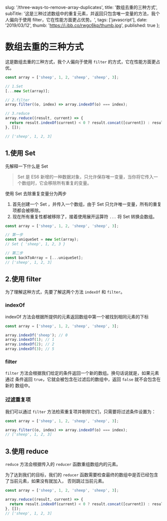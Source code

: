
  slug: '/three-ways-to-remove-array-duplicates',
  title: '数组去重的三种方式',
  subTitle: '这是三种过滤数组中的重复元素，并返回只包含唯一变量的方法，我个人偏向于使用 filter，它在性能方面更占优势。',
  tags: ['javascript'],
  date: '2019/03/12',
  thumb: 'https://i.ibb.co/rwgc6kp/thumb.jpg',
  published: true
};


# 数组去重的三种方式

这是数组去重的三种方式，我个人偏向于使用 `filter` 的方式，它在性能方面更占优。

```js
const array = ['sheep', 1, 2, 'sheep', 'sheep', 3];

// 1.Set
[...new Set(array)];

// 2.filter
array.filter((o, index) => array.indexOf(o) === index);

// 3.reduce
array.reduce((result, current) => {
  return result.indexOf(current) < 0 ? result.concat([current]) : result;
}, []);

// ['sheep', 1, 2, 3]
```

## 1.使用 Set

先解释一下什么是 Set

> Set 是 ES6 新增的一种数据对象，只允许保存唯一变量，当你将它传入一个数组时，它会移除所有重复的变量。

使用 Set 去除重复变量分为两步

1. 首先创建一个 Set ，并传入一个数组，由于 Set 只允许唯一变量，所有的重复项都会被移除。
2. 现在所有重复性都被移除了，接着使用展开运算符 `...` 将 Set 转换会数组。

```js
const array = ['sheep', 1, 2, 'sheep', 'sheep', 3];

// 第一步
const uniqueSet = new Set(array);
// Set { 'sheep', 1, 2, 3 }

// 第二步
const backToArray = [...uniqueSet];
// ['sheep', 1, 2, 3]
```

## 2.使用 filter

为了理解这种方式，先要了解这两个方法 `indexOf` 和 `filter`。

### indexOf

indexOf 方法会根据所提供的元素返回数组中第一个被找到相同元素的下标

```js
const array = ['sheep', 1, 2, 'sheep', 'sheep', 3];

array.indexOf('sheep'); // 0
array.indexOf(1); // 1
array.indexOf(2); // 2
array.indexOf(3); // 5
```

### filter

`filter` 方法会根据我们给定的条件返回一个新的数组。换句话说就是，如果元素通过
条件返回 `true`，它就会被包含在过滤后的数组中，返回 `false` 就不会包含在新的
数组中。

### 过滤重复项

我们可以通过 `filter` 方法检索重复项并剔除它们，只需要将过滤条件设置为：

```js
const array = ['sheep', 1, 2, 'sheep', 'sheep', 3];

array.filter((o, index) => array.indexOf(o) === index);
// ['sheep', 1, 2, 3]
```

## 3.使用 reduce

`reduce` 方法会根据传入的 `reducer` 函数重组数组内的元素。

为了达到我们的目标，我们的 `reducer` 函数需要检查最终的数组中是否已经包含了当前元素，如果没有就加入，
否则跳过当前元素。

```js
const array = ['sheep', 1, 2, 'sheep', 'sheep', 3];

array.reduce((result, current) => {
  return result.indexOf(current) < 0 ? result.concat([current]) : result;
}, []);
// ['sheep', 1, 2, 3]
```
